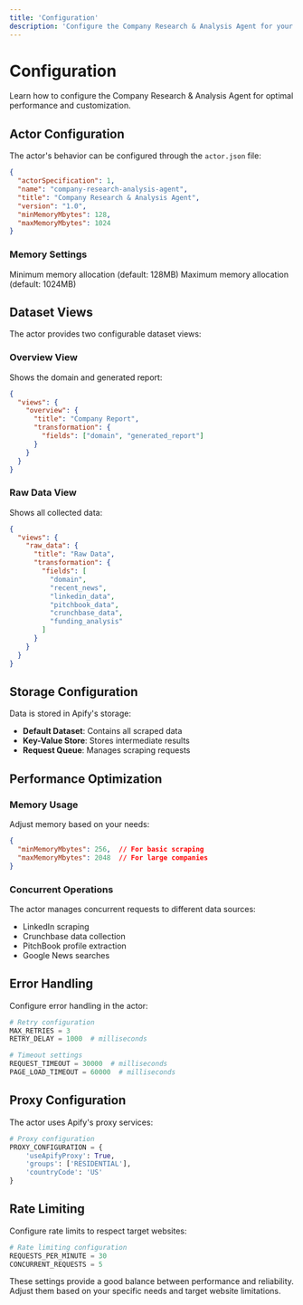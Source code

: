 ```yaml
---
title: 'Configuration'
description: 'Configure the Company Research & Analysis Agent for your needs'
---
```


# Configuration

Learn how to configure the Company Research & Analysis Agent for optimal performance and customization.

## Actor Configuration

The actor's behavior can be configured through the `actor.json` file:

```json
{
  "actorSpecification": 1,
  "name": "company-research-analysis-agent",
  "title": "Company Research & Analysis Agent",
  "version": "1.0",
  "minMemoryMbytes": 128,
  "maxMemoryMbytes": 1024
}
```

### Memory Settings

<ParamField path="minMemoryMbytes" type="number">
  Minimum memory allocation (default: 128MB)
</ParamField>

<ParamField path="maxMemoryMbytes" type="number">
  Maximum memory allocation (default: 1024MB)
</ParamField>

## Dataset Views

The actor provides two configurable dataset views:

### Overview View
Shows the domain and generated report:
```json
{
  "views": {
    "overview": {
      "title": "Company Report",
      "transformation": {
        "fields": ["domain", "generated_report"]
      }
    }
  }
}
```

### Raw Data View
Shows all collected data:
```json
{
  "views": {
    "raw_data": {
      "title": "Raw Data",
      "transformation": {
        "fields": [
          "domain",
          "recent_news",
          "linkedin_data",
          "pitchbook_data",
          "crunchbase_data",
          "funding_analysis"
        ]
      }
    }
  }
}
```

## Storage Configuration

Data is stored in Apify's storage:

- **Default Dataset**: Contains all scraped data
- **Key-Value Store**: Stores intermediate results
- **Request Queue**: Manages scraping requests

## Performance Optimization

### Memory Usage

Adjust memory based on your needs:
```json
{
  "minMemoryMbytes": 256,  // For basic scraping
  "maxMemoryMbytes": 2048  // For large companies
}
```

### Concurrent Operations

The actor manages concurrent requests to different data sources:
- LinkedIn scraping
- Crunchbase data collection
- PitchBook profile extraction
- Google News searches

## Error Handling

Configure error handling in the actor:

```python
# Retry configuration
MAX_RETRIES = 3
RETRY_DELAY = 1000  # milliseconds

# Timeout settings
REQUEST_TIMEOUT = 30000  # milliseconds
PAGE_LOAD_TIMEOUT = 60000  # milliseconds
```

## Proxy Configuration

The actor uses Apify's proxy services:

```python
# Proxy configuration
PROXY_CONFIGURATION = {
    'useApifyProxy': True,
    'groups': ['RESIDENTIAL'],
    'countryCode': 'US'
}
```

## Rate Limiting

Configure rate limits to respect target websites:

```python
# Rate limiting configuration
REQUESTS_PER_MINUTE = 30
CONCURRENT_REQUESTS = 5
```

<Note>
These settings provide a good balance between performance and reliability. Adjust them based on your specific needs and target website limitations.
</Note>
